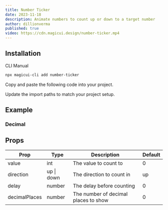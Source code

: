 ```yaml
---
title: Number Ticker
date: 2023-11-18
description: Animate numbers to count up or down to a target number
author: dillionverma
published: true
video: https://cdn.magicui.design/number-ticker.mp4
---
```


<ComponentPreview name="number-ticker-demo" />

## Installation

<Tabs defaultValue="cli">

<TabsList>
  <TabsTrigger value="cli">CLI</TabsTrigger>
  <TabsTrigger value="manual">Manual</TabsTrigger>
</TabsList>
<TabsContent value="cli">

```bash
npx magicui-cli add number-ticker
```

</TabsContent>

<TabsContent value="manual">

<Steps>

<Step>Copy and paste the following code into your project.</Step>

<ComponentSource name="number-ticker" />

<Step>Update the import paths to match your project setup.</Step>

</Steps>

</TabsContent>

</Tabs>

## Example

### Decimal

<ComponentPreview name="number-ticker-decimal-demo" />

## Props

| Prop          | Type       | Description                          | Default |
| ------------- | ---------- | ------------------------------------ | ------- |
| value         | int        | The value to count to                | 0       |
| direction     | up \| down | The direction to count in            | up      |
| delay         | number     | The delay before counting            | 0       |
| decimalPlaces | number     | The number of decimal places to show | 0       |
